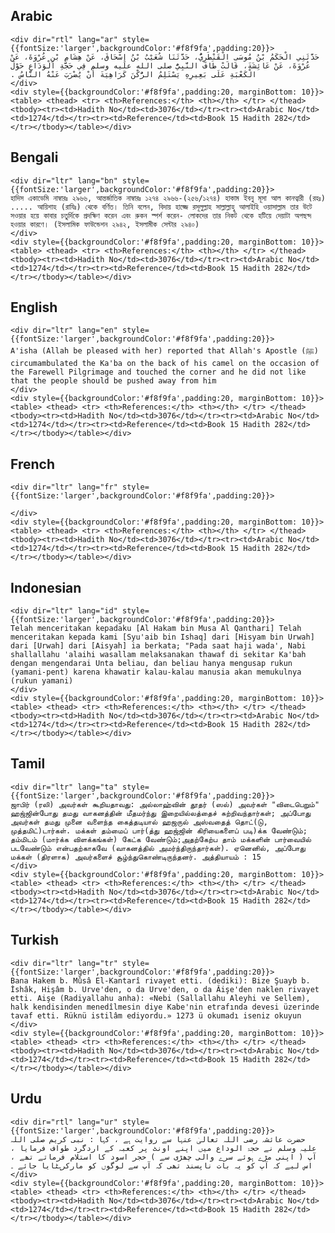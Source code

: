 ## Arabic


    <div dir="rtl" lang="ar" style={{fontSize:'larger',backgroundColor:'#f8f9fa',padding:20}}>
    حَدَّثَنِي الْحَكَمُ بْنُ مُوسَى الْقَنْطَرِيُّ، حَدَّثَنَا شُعَيْبُ بْنُ إِسْحَاقَ، عَنْ هِشَامِ بْنِ عُرْوَةَ، عَنْ عُرْوَةَ، عَنْ عَائِشَةَ، قَالَتْ طَافَ النَّبِيُّ صلى الله عليه وسلم فِي حَجَّةِ الْوَدَاعِ حَوْلَ الْكَعْبَةِ عَلَى بَعِيرِهِ يَسْتَلِمُ الرُّكْنَ كَرَاهِيَةَ أَنْ يُضْرَبَ عَنْهُ النَّاسُ ‏.‏
    </div>
    <div style={{backgroundColor:'#f8f9fa',padding:20, marginBottom: 10}}><table> <thead> <tr> <th>References:</th> <th></th> </tr> </thead> <tbody><tr><td>Hadith No</td><td>3076</td></tr><tr><td>Arabic No</td><td>1274</td></tr><tr><td>Reference</td><td>Book 15 Hadith 282</td></tr></tbody></table></div>

## Bengali


    <div dir="ltr" lang="bn" style={{fontSize:'larger',backgroundColor:'#f8f9fa',padding:20}}>
    হাদিস একাডেমি নাম্বারঃ ২৯৬৬, আন্তর্জাতিক নাম্বারঃ ১২৭৪ ২৯৬৬-(২৫৬/১২৭৪) হাকাম ইবনু মূসা আল কানত্বারী (রহঃ) ..... আয়িশাহ (রাযিঃ) থেকে বর্ণিত। তিনি বলেন, বিদায় হাজ্জে রসূলুল্লাহ সাল্লাল্লাহু আলাইহি ওয়াসাল্লাম তার উটে সওয়ার হয়ে কাবার চতুর্দিকে প্রদক্ষিণ করেন এবং রুকন স্পর্শ করেন- লোকদের তার নিকট থেকে হটিয়ে দেয়াটা অপছন্দ হওয়ার কারণে। (ইসলামিক ফাউন্ডেশন ২৯৪২, ইসলামীক সেন্টার ২৯৪০)
    </div>
    <div style={{backgroundColor:'#f8f9fa',padding:20, marginBottom: 10}}><table> <thead> <tr> <th>References:</th> <th></th> </tr> </thead> <tbody><tr><td>Hadith No</td><td>3076</td></tr><tr><td>Arabic No</td><td>1274</td></tr><tr><td>Reference</td><td>Book 15 Hadith 282</td></tr></tbody></table></div>

## English


    <div dir="ltr" lang="en" style={{fontSize:'larger',backgroundColor:'#f8f9fa',padding:20}}>
    A'isha (Allah be pleased with her) reported that Allah's Apostle (ﷺ) circumambulated the Ka'ba on the back of his camel on the occasion of the Farewell Pilgrimage and touched the corner and he did not like that the people should be pushed away from him
    </div>
    <div style={{backgroundColor:'#f8f9fa',padding:20, marginBottom: 10}}><table> <thead> <tr> <th>References:</th> <th></th> </tr> </thead> <tbody><tr><td>Hadith No</td><td>3076</td></tr><tr><td>Arabic No</td><td>1274</td></tr><tr><td>Reference</td><td>Book 15 Hadith 282</td></tr></tbody></table></div>

## French


    <div dir="ltr" lang="fr" style={{fontSize:'larger',backgroundColor:'#f8f9fa',padding:20}}>
    
    </div>
    <div style={{backgroundColor:'#f8f9fa',padding:20, marginBottom: 10}}><table> <thead> <tr> <th>References:</th> <th></th> </tr> </thead> <tbody><tr><td>Hadith No</td><td>3076</td></tr><tr><td>Arabic No</td><td>1274</td></tr><tr><td>Reference</td><td>Book 15 Hadith 282</td></tr></tbody></table></div>

## Indonesian


    <div dir="ltr" lang="id" style={{fontSize:'larger',backgroundColor:'#f8f9fa',padding:20}}>
    Telah menceritakan kepadaku [Al Hakam bin Musa Al Qanthari] Telah menceritakan kepada kami [Syu'aib bin Ishaq] dari [Hisyam bin Urwah] dari [Urwah] dari [Aisyah] ia berkata; "Pada saat haji wada', Nabi shallallahu 'alaihi wasallam melaksanakan thawaf di sekitar Ka'bah dengan mengendarai Unta beliau, dan beliau hanya mengusap rukun (yamani-pent) karena khawatir kalau-kalau manusia akan memukulnya (rukun yamani)
    </div>
    <div style={{backgroundColor:'#f8f9fa',padding:20, marginBottom: 10}}><table> <thead> <tr> <th>References:</th> <th></th> </tr> </thead> <tbody><tr><td>Hadith No</td><td>3076</td></tr><tr><td>Arabic No</td><td>1274</td></tr><tr><td>Reference</td><td>Book 15 Hadith 282</td></tr></tbody></table></div>

## Tamil


    <div dir="ltr" lang="ta" style={{fontSize:'larger',backgroundColor:'#f8f9fa',padding:20}}>
    ஜாபிர் (ரலி) அவர்கள் கூறியதாவது: அல்லாஹ்வின் தூதர் (ஸல்) அவர்கள் "விடைபெறும்" ஹஜ்ஜின்போது தமது வாகனத்தின் மீதமர்ந்து இறையில்லத்தைச் சுற்றிவந்தார்கள்; அப்போது அவர்கள் தமது முனை வளைந்த கைத்தடியால் ஹஜருல் அஸ்வதைத் தொட்(டு, முத்தமிட்)டார்கள். மக்கள் தம்மைப் பார்(த்து ஹஜ்ஜின் கிரியைகளைப் படி)க்க வேண்டும்; தம்மிடம் (மார்க்க விளக்கங்கள்) கேட்க வேண்டும்;அதற்கேற்ப தாம் மக்களின் பார்வையில் படவேண்டும் என்பதற்காகவே (வாகனத்தில் அமர்ந்திருந்தார்கள்). ஏனெனில், அப்போது மக்கள் (திரளாக) அவர்களைச் சூழ்ந்துகொண்டிருந்தனர். அத்தியாயம் : 15
    </div>
    <div style={{backgroundColor:'#f8f9fa',padding:20, marginBottom: 10}}><table> <thead> <tr> <th>References:</th> <th></th> </tr> </thead> <tbody><tr><td>Hadith No</td><td>3076</td></tr><tr><td>Arabic No</td><td>1274</td></tr><tr><td>Reference</td><td>Book 15 Hadith 282</td></tr></tbody></table></div>

## Turkish


    <div dir="ltr" lang="tr" style={{fontSize:'larger',backgroundColor:'#f8f9fa',padding:20}}>
    Bana Hakem b. Mûsâ El-Kantarî rivayet etti. (dediki): Bize Şuayb b. İshâk, Hişâm b. Urve'den, o da Urve'den, o da Âişe'den naklen rivayet etti. Aişe (Radiyallahu anha): «Nebi (Sallallahu Aleyhi ve Sellem), halk kendisinden menedîlmesin diye Kabe'nin etrafında devesi üzerinde tavaf etti. Rüknü istilâm ediyordu.» 1273 ü okumadı iseniz okuyun
    </div>
    <div style={{backgroundColor:'#f8f9fa',padding:20, marginBottom: 10}}><table> <thead> <tr> <th>References:</th> <th></th> </tr> </thead> <tbody><tr><td>Hadith No</td><td>3076</td></tr><tr><td>Arabic No</td><td>1274</td></tr><tr><td>Reference</td><td>Book 15 Hadith 282</td></tr></tbody></table></div>

## Urdu


    <div dir="rtl" lang="ur" style={{fontSize:'larger',backgroundColor:'#f8f9fa',padding:20}}>
    حضرت عائشہ رضی اللہ تعالیٰ عنہا سے روایت ہے ، کہا : نبی کریم صلی اللہ علیہ وسلم نے حجۃ الوداع میں اپنے اونٹ پر کعبہ کے اردگرد طواف فرمایا ، آپ ( اپنی مڑے ہوئے سرے والی چھڑی سے ) حجر اسود کا استلام فرماتے تھے ، اس لیے کہ آپ کو یہ بات ناپسند تھی کہ آپ سے لوگوں کو مارکرہٹایا جائے ۔
    </div>
    <div style={{backgroundColor:'#f8f9fa',padding:20, marginBottom: 10}}><table> <thead> <tr> <th>References:</th> <th></th> </tr> </thead> <tbody><tr><td>Hadith No</td><td>3076</td></tr><tr><td>Arabic No</td><td>1274</td></tr><tr><td>Reference</td><td>Book 15 Hadith 282</td></tr></tbody></table></div>
